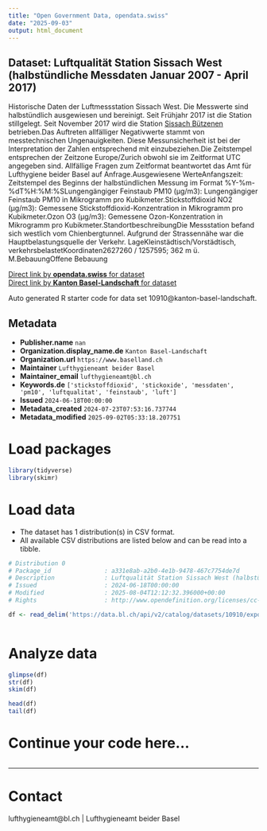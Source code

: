 ```yaml
---
title: "Open Government Data, opendata.swiss"
date: "2025-09-03"
output: html_document
---
```


## Dataset: Luftqualität Station Sissach West (halbstündliche Messdaten Januar 2007 - April 2017)

Historische Daten der Luftmessstation Sissach West. Die Messwerte sind halbstündlich ausgewiesen und bereinigt. Seit Frühjahr 2017 ist die Station stillgelegt. Seit November 2017 wird die Station [Sissach Bützenen](https://data.bl.ch/explore/dataset/12450/information/?sort=anfangszeit) betrieben.Das Auftreten allfälliger Negativwerte stammt von messtechnischen Ungenauigkeiten. Diese Messunsicherheit ist bei der Interpretation der Zahlen entsprechend mit einzubeziehen.Die Zeitstempel entsprechen der Zeitzone Europe/Zurich obwohl sie im Zeitformat UTC angegeben sind. Allfällige Fragen zum Zeitformat beantwortet das Amt für Lufthygiene beider Basel auf Anfrage.Ausgewiesene WerteAnfangszeit: Zeitstempel des Beginns der halbstündlichen Messung im Format %Y-%m-%dT%H:%M:%SLungengängiger Feinstaub PM10 (µg/m3): Lungengängiger Feinstaub PM10 in Mikrogramm pro Kubikmeter.Stickstoffdioxid NO2 (µg/m3): Gemessene Stickstoffdioxid-Konzentration in Mikrogramm pro Kubikmeter.Ozon O3 (µg/m3): Gemessene Ozon-Konzentration in Mikrogramm pro Kubikmeter.StandortbeschreibungDie Messstation befand sich westlich vom Chienbergtunnel. Aufgrund der Strassennähe war die Hauptbelastungsquelle der Verkehr. LageKleinstädtisch/Vorstädtisch, verkehrsbelastetKoordinaten2627260 / 1257595; 362 m ü. M.BebauungOffene Bebauung

[Direct link by **opendata.swiss** for dataset](https://opendata.swiss/de/dataset/luftqualitat-station-sissach-west-halbstundliche-messdaten-januar-2007-april-2017)<br>
[Direct link by **Kanton Basel-Landschaft** for dataset](https://data.bl.ch/explore/dataset/10910/)

Auto generated R starter code for data set 10910@kanton-basel-landschaft.

## Metadata

- **Publisher.name** `nan`
- **Organization.display_name.de** `Kanton Basel-Landschaft`
- **Organization.url** `https://www.baselland.ch`
- **Maintainer** `Lufthygieneamt beider Basel`
- **Maintainer_email** `lufthygieneamt@bl.ch`
- **Keywords.de** `['stickstoffdioxid', 'stickoxide', 'messdaten', 'pm10', 'luftqualitat', 'feinstaub', 'luft']`
- **Issued** `2024-06-18T00:00:00`
- **Metadata_created** `2024-07-23T07:53:16.737744`
- **Metadata_modified** `2025-09-02T05:33:18.207751`


# Load packages

```r

library(tidyverse)
library(skimr)

```

# Load data

-   The dataset has 1 distribution(s) in CSV format.
-   All available CSV distributions are listed below and can be read into a tibble.

```r

# Distribution 0
# Package_id               : a331e8ab-a2b0-4e1b-9478-467c7754de7d
# Description              : Luftqualität Station Sissach West (halbstündliche Messdaten Januar 2007 - April 2017) (csv)
# Issued                   : 2024-06-18T00:00:00
# Modified                 : 2025-08-04T12:12:32.396000+00:00
# Rights                   : http://www.opendefinition.org/licenses/cc-by/

df <- read_delim('https://data.bl.ch/api/v2/catalog/datasets/10910/exports/csv?use_labels=true')



```

# Analyze data

```r

glimpse(df)
str(df)
skim(df)

head(df)
tail(df)

```

# Continue your code here...

```r

```

------------------------------------------------------------------------

# Contact

lufthygieneamt@bl.ch | Lufthygieneamt beider Basel
